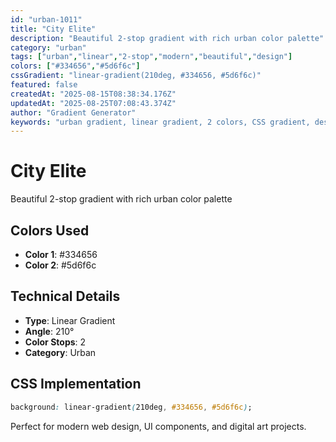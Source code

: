 ```yaml
---
id: "urban-1011"
title: "City Elite"
description: "Beautiful 2-stop gradient with rich urban color palette"
category: "urban"
tags: ["urban","linear","2-stop","modern","beautiful","design"]
colors: ["#334656","#5d6f6c"]
cssGradient: "linear-gradient(210deg, #334656, #5d6f6c)"
featured: false
createdAt: "2025-08-15T08:38:34.176Z"
updatedAt: "2025-08-25T07:08:43.374Z"
author: "Gradient Generator"
keywords: "urban gradient, linear gradient, 2 colors, CSS gradient, design, #334656, #5d6f6c"
---
```


# City Elite

Beautiful 2-stop gradient with rich urban color palette

## Colors Used
- **Color 1**: #334656
- **Color 2**: #5d6f6c

## Technical Details
- **Type**: Linear Gradient
- **Angle**: 210°
- **Color Stops**: 2
- **Category**: Urban

## CSS Implementation
```css
background: linear-gradient(210deg, #334656, #5d6f6c);
```

Perfect for modern web design, UI components, and digital art projects.
